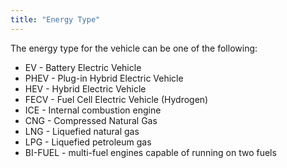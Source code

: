 ```yaml
---
title: "Energy Type"
---
```


The energy type for the vehicle can be one of the following:

- EV - Battery Electric Vehicle
- PHEV - Plug-in Hybrid Electric Vehicle
- HEV - Hybrid Electric Vehicle
- FECV - Fuel Cell Electric Vehicle (Hydrogen)
- ICE - Internal combustion engine
- CNG - Compressed Natural Gas
- LNG - Liquefied natural gas
- LPG - Liquefied petroleum gas
- BI-FUEL - multi-fuel engines capable of running on two fuels
